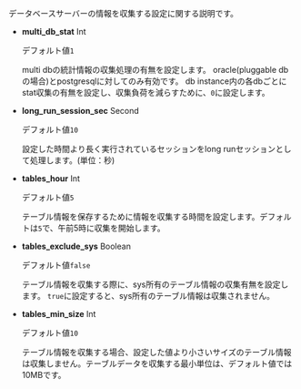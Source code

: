 データベースサーバーの情報を収集する設定に関する説明です。

-   **multi_db_stat** <span class='type'>Int</span>

    デフォルト値`1`

    multi dbの統計情報の収集処理の有無を設定します。 oracle(pluggable dbの場合)とpostgresqlに対してのみ有効です。 db instance内の各dbごとにstat収集の有無を設定し、収集負荷を減らすために、`0`に設定します。

-   **long_run_session_sec** <span class='type'>Second</span>

    デフォルト値`10`

    設定した時間より長く実行されているセッションをlong runセッションとして処理します。(単位：秒)

-   **tables_hour** <span class='type'>Int</span>

    デフォルト値`5`

    テーブル情報を保存するために情報を収集する時間を設定します。デフォルトは`5`で、午前5時に収集を開始します。

-   **tables_exclude_sys** <span class='type'>Boolean</span>

    デフォルト値`false`

    テーブル情報を収集する際に、sys所有のテーブル情報の収集有無を設定します。 `true`に設定すると、sys所有のテーブル情報は収集されません。

<InDoc product="oracle,tibero">

-   **tables_min_size** <span class='type'>Int</span>

    デフォルト値`10`

    テーブル情報を収集する場合、設定した値より小さいサイズのテーブル情報は収集しません。テーブルデータを収集する最小単位は、デフォルト値では10MBです。

</InDoc>
